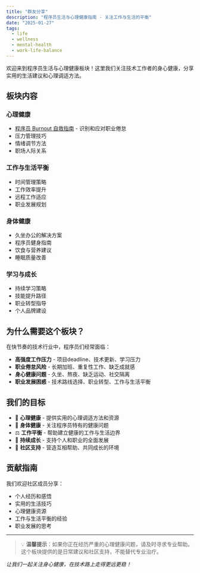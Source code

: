 ```yaml
---
title: "群友分享"
description: "程序员生活与心理健康指南 - 关注工作与生活的平衡"
date: "2025-01-27"
tags:
  - life
  - wellness
  - mental-health
  - work-life-balance
---
```


欢迎来到程序员生活与心理健康板块！这里我们关注技术工作者的身心健康，分享实用的生活建议和心理调适方法。

## 板块内容

### 心理健康

- [程序员 Burnout 自救指南](/docs/guide/burnout-guide) - 识别和应对职业倦怠
- 压力管理技巧
- 情绪调节方法
- 职场人际关系

### 工作与生活平衡

- 时间管理策略
- 工作效率提升
- 远程工作适应
- 职业发展规划

### 身体健康

- 久坐办公的解决方案
- 程序员健身指南
- 饮食与营养建议
- 睡眠质量改善

### 学习与成长

- 持续学习策略
- 技能提升路径
- 职业转型指导
- 个人品牌建设

## 为什么需要这个板块？

在快节奏的技术行业中，程序员们经常面临：

- **高强度工作压力** - 项目deadline、技术更新、学习压力
- **职业倦怠风险** - 长期加班、重复性工作、缺乏成就感
- **身心健康问题** - 久坐、熬夜、缺乏运动、社交隔离
- **职业发展困惑** - 技术路线选择、职业转型、工作与生活平衡

## 我们的目标

- 🧠 **心理健康** - 提供实用的心理调适方法和资源
- 💪 **身体健康** - 关注程序员特有的健康问题
- ⚖️ **工作平衡** - 帮助建立健康的工作与生活边界
- 🌱 **持续成长** - 支持个人和职业的全面发展
- 🤝 **社区支持** - 营造互相帮助、共同成长的环境

## 贡献指南

我们欢迎社区成员分享：

- 个人经历和感悟
- 实用的生活技巧
- 心理健康资源
- 工作与生活平衡的经验
- 职业发展的思考

---

> 💡 **温馨提示**：如果你正在经历严重的心理健康问题，请及时寻求专业帮助。这个板块提供的是日常建议和社区支持，不能替代专业治疗。

_让我们一起关注身心健康，在技术路上走得更远更稳！_
